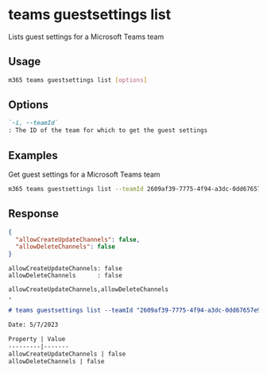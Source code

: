 
# teams guestsettings list

Lists guest settings for a Microsoft Teams team

## Usage

```sh
m365 teams guestsettings list [options]
```

## Options

```md definition-list
`-i, --teamId`
: The ID of the team for which to get the guest settings
```

<Global />

## Examples

Get guest settings for a Microsoft Teams team

```sh
m365 teams guestsettings list --teamId 2609af39-7775-4f94-a3dc-0dd67657e900
```

## Response

<Tabs>
  <TabItem value="JSON">

  ```json
  {
    "allowCreateUpdateChannels": false,
    "allowDeleteChannels": false
  }
  ```

  </TabItem>
  <TabItem value="Text">

  ```text
  allowCreateUpdateChannels: false
  allowDeleteChannels      : false
  ```

  </TabItem>
  <TabItem value="CSV">

  ```csv
  allowCreateUpdateChannels,allowDeleteChannels
  ,
  ```

  </TabItem>
  <TabItem value="Markdown">

  ```md
  # teams guestsettings list --teamId "2609af39-7775-4f94-a3dc-0dd67657e900"

  Date: 5/7/2023

  Property | Value
  ---------|-------
  allowCreateUpdateChannels | false
  allowDeleteChannels | false
  ```

  </TabItem>
</Tabs>

